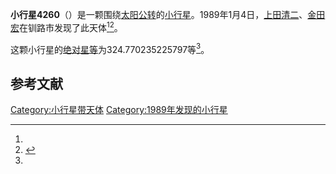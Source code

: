 {{Infobox planet
| bgcolour = #FFFFC0
| name = 4260 Yanai
| symbol = 
| image = 
| caption = 
| discovery = yes
| discovery_ref = 
| discoverer = [[上田清二|上田清二]]、[[金田宏|金田宏]]
| discovery_site = [[钏路市|钏路市]] 
| discovered = 1989年1月4日
| designations = yes
| mp_name = 
| named_after = 
| alt_names = 1989 AX/ 1932 ET / 1978 WT14 / 1982 PO / 1985 FX1
| mp_category = [[主带小行星|主带小行星]]
| orbit_ref = <ref name="a">[http://ssd.jpl.nasa.gov/sbdb.cgi?sstr=4260 4260 Yanai] {{Wayback|url=http://ssd.jpl.nasa.gov/sbdb.cgi?sstr=4260 |date=20201206025821 }}，小行星數據庫瀏覽器（JPL Small-Body Database Browser）－[[美国国家航空航天局|美国国家航空航天局]]喷气推进实验室</ref>
| epoch = 2456400.5 (2013年4月18日更新)
| aphelion = {{convert|3.026773361460263|AU|km|3|abbr=on|lk=out}}
| perihelion = {{convert|2.661473207392715|AU|km|3|abbr=on}}
| semimajor = {{convert|2.844123284426488|AU|km|3|abbr=on}}
| eccentricity = 0.064220169
| period = 1751.947363 [[日|日]]<br />4.8[[儒略年|儒略年]]
| avg_speed = 
| inclination = 3.268676314277369
| asc_node = 90.95836813401344
| mean_anomaly = 
| arg_peri = 324.770235225797
| satellites = 
| physical_characteristics = yes
| dimensions = 
| mass = 
| density = 
| surface_grav = 
| escape_velocity = 
| sidereal_day = 
| axial_tilt = 
| pole_ecliptic_lat = 
| pole_ecliptic_lon = 
| albedo = 
| temperatures= 
| temp_name1 = 
| mean_temp_1 = 
| max_temp_1 = 
| temp_name2 = 
| max_temp_2 = 
| spectral_type = 
| abs_magnitude = 324.770235225797
}}

'''小行星4260'''（{{lang-en|4260 Yanai}}）是一颗围绕[[太阳|太阳]][[公转|公转]]的[[小行星|小行星]]。1989年1月4日，[[上田清二|上田清二]]、[[金田宏|金田宏]]在钏路市发现了此天体<ref name="a" /><ref>{{cite news|title=小行星列表|url=http://cfa-www.harvard.edu/iau/lists/NumberedMPs.txt|accessdate=2013-07-08|newspaper=哈佛大学|archive-date=2008-05-17|archive-url=https://web.archive.org/web/20080517010638/http://cfa-www.harvard.edu/iau/lists/NumberedMPs.txt|dead-url=no}}</ref>。

这颗小行星的[[绝对星等|绝对星等]]为324.770235225797等<ref name="a" />。

==参考文献==
{{reflist}}
{{Minor Planet Number|[[小行星4259|小行星4259]]|[[小行星4261|小行星4261]]}}

{{小天体}}

[[Category:小行星带天体|Category:小行星带天体]]
[[Category:1989年发现的小行星|Category:1989年发现的小行星]]

{{asteroid-stub}}
